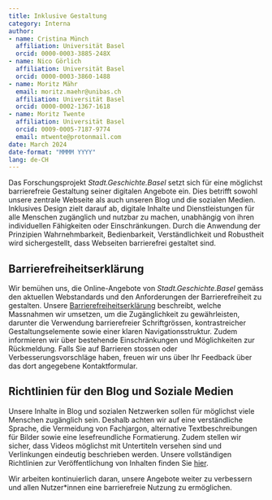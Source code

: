 ```yaml
---
title: Inklusive Gestaltung
category: Interna
author: 
- name: Cristina Münch
  affiliation: Universität Basel
  orcid: 0000-0003-3885-248X
- name: Nico Görlich
  affiliation: Universität Basel
  orcid: 0000-0003-3860-1488
- name: Moritz Mähr
  email: moritz.maehr@unibas.ch
  affiliation: Universität Basel
  orcid: 0000-0002-1367-1618
- name: Moritz Twente
  affiliation: Universität Basel
  orcid: 0009-0005-7187-9774
  email: mtwente@protonmail.com
date: March 2024
date-format: "MMMM YYYY"
lang: de-CH
---
```


Das Forschungsprojekt *Stadt.Geschichte.Basel* setzt sich für eine möglichst barrierefreie Gestaltung seiner digitalen Angebote ein. Dies betrifft sowohl unsere zentrale Webseite als auch unseren Blog und die sozialen Medien. Inklusives Design zielt darauf ab, digitale Inhalte und Dienstleistungen für alle Menschen zugänglich und nutzbar zu machen, unabhängig von ihren individuellen Fähigkeiten oder Einschränkungen. Durch die Anwendung der Prinzipien Wahrnehmbarkeit, Bedienbarkeit, Verständlichkeit und Robustheit wird sichergestellt, dass Webseiten barrierefrei gestaltet sind. 

## **Barrierefreiheitserklärung**  
Wir bemühen uns, die Online-Angebote von *Stadt.Geschichte.Basel* gemäss den aktuellen Webstandards und den Anforderungen der Barrierefreiheit zu gestalten. Unsere [Barrierefreiheitserklärung](https://stadtgeschichtebasel.ch/barrierefreiheitserklaerung) beschreibt, welche Massnahmen wir umsetzen, um die Zugänglichkeit zu gewährleisten, darunter die Verwendung barrierefreier Schriftgrössen, kontrastreicher Gestaltungselemente sowie einer klaren Navigationsstruktur. Zudem informieren wir über bestehende Einschränkungen und Möglichkeiten zur Rückmeldung. Falls Sie auf Barrieren stossen oder Verbesserungsvorschläge haben, freuen wir uns über Ihr Feedback über das dort angegebene Kontaktformular.  

## **Richtlinien für den Blog und Soziale Medien**  
Unsere Inhalte in Blog und sozialen Netzwerken sollen für möglichst viele Menschen zugänglich sein. Deshalb achten wir auf eine verständliche Sprache, die Vermeidung von Fachjargon, alternative Textbeschreibungen für Bilder sowie eine lesefreundliche Formatierung. Zudem stellen wir sicher, dass Videos möglichst mit Untertiteln versehen sind und Verlinkungen eindeutig beschrieben werden. Unsere vollständigen Richtlinien zur Veröffentlichung von Inhalten finden Sie [hier](https://stadtgeschichtebasel.ch/richtlinien-fuer-den-blog-und-soziale-medien).  

Wir arbeiten kontinuierlich daran, unsere Angebote weiter zu verbessern und allen Nutzer\*innen eine barrierefreie Nutzung zu ermöglichen.